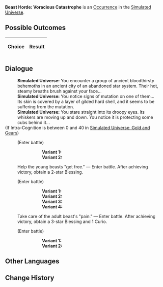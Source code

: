 {{Simulated Universe Event Infobox
|title         = Beast Horde: Voracious Catastrophe
|image         = Random Event 3.png
|type          =
|domains_su    = Occurrence
|domains_ext   = Occurrence
|domains_swarm = 
|domains_gng   = 
|requirements  =
|prev          = 
|next          = 
|indexRewards  =
|characters    = 
}}
'''Beast Horde: Voracious Catastrophe''' is an [[Simulated Universe/Occurrence|Occurrence]] in the [[Simulated Universe]].

==Possible Outcomes==
{| class="article-table"
!Choice
!Result

|}

<!--
==Gameplay Notes==

-->
==Dialogue==
{{Dialogue Start}}
:'''Simulated Universe:''' You encounter a group of ancient bloodthirsty behemoths in an ancient city of an abandoned star system. Their hot, steamy breaths brush against your face...
:'''Simulated Universe:''' You notice signs of mutation on one of them... Its skin is covered by a layer of gilded hard shell, and it seems to be suffering from the mutation.
:'''Simulated Universe:''' You stare straight into its droopy eyes. Its whiskers are moving up and down. You notice it is protecting some cubs behind it...
;(If Intra-Cognition is between 0 and 40 in [[Simulated Universe: Gold and Gears]])
:{{SU Special Dialogue|Erudition|Give the adult beast a "send-off."|Maybe another planet has a solution...}}
:;(Enter battle)
:::'''Variant 1:''' {{Enemy List|Frigid Prowler (Bug)*1/-25% Max HP}}
:::'''Variant 2:''' {{Enemy List|Incineration Shadewalker*2/;Searing Prowler (Bug)*1/-25% Max HP}}
:{{DIcon|Star}} Help the young beasts "get free." &mdash; Enter battle. After achieving victory, obtain a 2-star Blessing.
:;(Enter battle)
:::'''Variant 1:''' {{Enemy List|Automaton Grizzly*1/-25% Max HP}}
:::'''Variant 2:''' {{Enemy List|Automaton Direwolf*1/-25% Max HP}}
:::'''Variant 3:''' {{Enemy List|Ice Out of Space*1/-25% Max HP}}
:::'''Variant 4:''' {{Enemy List|Blaze Out of Space*1/-25% Max HP}}
:{{DIcon|Star}} Take care of the adult beast's "pain." &mdash; Enter battle. After achieving victory, obtain a 3-star Blessing and 1 Curio.
:;(Enter battle)
:::'''Variant 1:''' {{Enemy List|Frigid Prowler (Bug)*1/-25% Max HP}}
:::'''Variant 2:''' {{Enemy List|Incineration Shadewalker*2/;Searing Prowler (Bug)*1/-25% Max HP}}
{{Dialogue End}}

==Other Languages==
{{Other Languages
|en    = Beast Horde: Voracious Catastrophe
|zhs   = 兽群•贪饕灾厄
|zht   = 獸群•貪饕災厄
|ja    = {{Rubi|獣|けもの}}の{{Rubi|群|む}}れ・{{Rubi|貪慾|どんよく}}の{{Rubi|災厄|さいやく}}
|ko    = 짐승 떼•탐식의 재앙
|es    = Horda de bestias: catástrofe voraz
|fr    = Horde bestiale : Catastrophe vorace
|ru    = Стая: Ненасытная катастрофа
|th    = ฝูงสัตว์ร้าย: หายนะแห่งความโลภ
|vi    = Bầy Thú - Tham Lam Khốn Khổ
|de    = Horde der Bestien: Unersättliche Katastrophe
|id    = Kawanan Makhluk Buas: Bencana Ketamakan
|pt    = Horda de Feras: Catástrofe Voraz
}}

==Change History==
{{Change History|1.0}}
